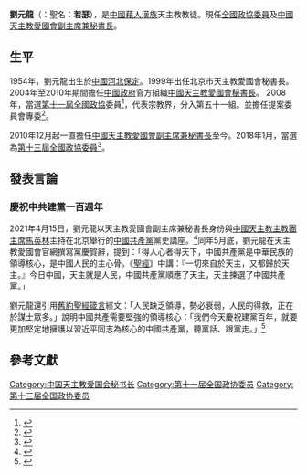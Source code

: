 '''劉元龍'''（{{bd|1954年||}}：聖名：'''若瑟'''），是[[中國|中國藉]][[漢族|人漢族]]天主教教徒。現任[[第十一屆全國政協委員|全國政協委員]]及[[中國天主教愛國會|中國天主教愛國會副主席兼秘書長]]。

==生平==
1954年，劉元龍出生於[[中國|中國]][[河北|河北]][[保定|保定]]。1999年出任北京市天主教愛國會秘書長。2004年至2010年期間擔任[[中國政府|中國政府]]官方組織[[中國天主教愛國會|中國天主教愛國會秘書長]]。
2008年，當選[[第十一屆全國政協|第十一屆全國政協]]委員<ref>{{cite news|title=第十一屆全國政協委員名單|url=http://www.indaa.com.cn/zt/2009qglh/zxzs/200903/t20090303_127573.html|accessdate=2013年4月9日|newspaper=新華社北京1月25日電中國人民政治協商會議第十一屆全國委員會委員名單 date=2008年1月25日|deadurl=yes|archiveurl=https://web.archive.org/web/20130928014403/http://www.indaa.com.cn/zt/2009qglh/zxzs/200903/t20090303_127573.html|archivedate=2013年9月28日}}</ref>，代表宗教界，分入第五十一組。並擔任提案委員會專委<ref>{{cite web|title = 全國政協資訊-劉元龍|url = http://www.cppcc.gov.cn/CMS/wylibary/showJcwyxtInfoWylibary.action?tabJcwyxt.guid=11W0018130&wytype=wjwy|accessdate = 2013-04-11|archive-date = 2018-01-27|archive-url = https://web.archive.org/web/20180127004424/http://www.cppcc.gov.cn/CMS/wylibary/showJcwyxtInfoWylibary.action?tabJcwyxt.guid=11W0018130&wytype=wjwy|dead-url = no}}</ref>。

2010年12月起一直擔任[[中國天主教愛國會|中國天主教愛國會副主席兼秘書長]]至今。2018年1月，當選為[[中國人民政治協商會議第十三屆全國委員會委員名單|第十三屆全國政協委員]]<ref>{{Cite web|url=http://sports.163.com/18/0126/06/D92BRKK400051C89.html|title=中國人民政治協商會議第十三屆全國委員會委員名單|accessdate=2018-01-26|last=|work=網易|archive-url=https://web.archive.org/web/20180127143232/http://sports.163.com/18/0126/06/D92BRKK400051C89.html|archive-date=2018-01-27|dead-url=yes}}</ref>。

==發表言論==
===慶祝中共建黨一百週年===
2021年4月15日，劉元龍以天主教愛國會副主席兼秘書長身份與[[中國天主教主教團|中國天主教主教團主席]][[馬英林|馬英林]]主持在北京舉行的[[中國共產黨|中國共產黨]]黨史講座。<ref>{{Cite web|url=http://www.asianews.it/news-zh/%E4%B8%AD%E5%9B%BD%E6%95%99%E4%BC%9A%EF%BC%9A%E2%80%98%E7%9F%A5%E5%85%9A%E5%8F%B2%E3%80%81%E6%84%9F%E5%85%9A%E6%81%A9%E3%80%81%E5%90%AC%E5%85%9A%E8%AF%9D%E3%80%81%E8%B7%9F%E5%85%9A%E8%B5%B0%E2%80%99-52911.html|title=中國教會：'知黨史、感黨恩、聽黨話、跟黨走'|accessdate=2021年4月9日|last=|work=[[亞洲新聞|亞洲新聞]]|archive-url=https://web.archive.org/web/20210611151300/http://www.asianews.it/news-zh/%E4%B8%AD%E5%9B%BD%E6%95%99%E4%BC%9A%EF%BC%9A%E2%80%98%E7%9F%A5%E5%85%9A%E5%8F%B2%E3%80%81%E6%84%9F%E5%85%9A%E6%81%A9%E3%80%81%E5%90%AC%E5%85%9A%E8%AF%9D%E3%80%81%E8%B7%9F%E5%85%9A%E8%B5%B0%E2%80%99-52911.html|archive-date=2021年6月11日|dead-url=yes}}</ref>同年5月底，劉元龍在天主教愛國會官網撰寫黨慶賀辭，提到：「得人心者得天下，中國共產黨是中華民族的領導核心，是中國人民的主心骨。《[[聖經|聖經]]》中講：『一切來自於天主，又都歸於天主。』今日中國，天主就是人民，中國共產黨順應了天主，天主揀選了中國共產黨。」

劉元龍還引用[[舊約聖經|舊約聖經]][[箴言|箴言]]經文：「人民缺乏領導，勢必衰弱，人民的得救，正在於謀士眾多。」說明中國共產需要堅強的領導核心：「我們今天慶祝建黨百年，就要更加堅定地擁護以習近平同志為核心的中國共產黨，聽黨話、跟黨走。」<ref>{{Cite web|url=https://tw.appledaily.com/international/20210610/OG6RM2DHNFALDGQTUYQNAY76XQ/|title=愛國天主教會拍馬屁稱「天主揀選了中國共產黨」　學者：共產政權下沒有不說謊自由|accessdate=2021年6月10日|last=|work=[[蘋果日報|蘋果日報]]|archive-url=https://web.archive.org/web/20210622051628/https://tw.appledaily.com/international/20210610/OG6RM2DHNFALDGQTUYQNAY76XQ/|archive-date=2021年6月22日|dead-url=yes}}</ref>

==參考文獻==
{{Reflist}}

[[Category:中国天主教爱国会秘书长|Category:中国天主教爱国会秘书长]]
[[Category:第十一届全国政协委员|Category:第十一届全国政协委员]]
[[Category:第十三届全国政协委员|Category:第十三届全国政协委员]]